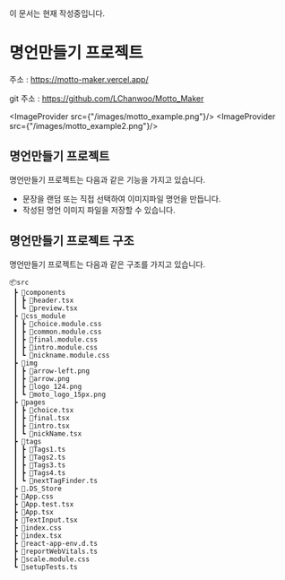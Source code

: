 
<Callout type="warning" emoji="⚠️">
  이 문서는 현재 작성중입니다.
</Callout>

# 명언만들기 프로젝트
주소 : https://motto-maker.vercel.app/

git 주소 : https://github.com/LChanwoo/Motto_Maker

<ImageProvider src={"/images/motto_example.png"}/>
<ImageProvider src={"/images/motto_example2.png"}/>

## 명언만들기 프로젝트

명언만들기 프로젝트는 다음과 같은 기능을 가지고 있습니다.

 - 문장을 랜덤 또는 직접 선택하여 이미지파일 명언을 만듭니다.
 - 작성된 명언 이미지 파일을 저장할 수 있습니다.

## 명언만들기 프로젝트 구조

명언만들기 프로젝트는 다음과 같은 구조를 가지고 있습니다.
```
📦src
 ┣ 📂components
 ┃ ┣ 📜header.tsx
 ┃ ┗ 📜preview.tsx
 ┣ 📂css_module
 ┃ ┣ 📜choice.module.css
 ┃ ┣ 📜common.module.css
 ┃ ┣ 📜final.module.css
 ┃ ┣ 📜intro.module.css
 ┃ ┗ 📜nickname.module.css
 ┣ 📂img
 ┃ ┣ 📜arrow-left.png
 ┃ ┣ 📜arrow.png
 ┃ ┣ 📜logo_124.png
 ┃ ┗ 📜moto_logo_15px.png
 ┣ 📂pages
 ┃ ┣ 📜choice.tsx
 ┃ ┣ 📜final.tsx
 ┃ ┣ 📜intro.tsx
 ┃ ┗ 📜nickName.tsx
 ┣ 📂tags
 ┃ ┣ 📜Tags1.ts
 ┃ ┣ 📜Tags2.ts
 ┃ ┣ 📜Tags3.ts
 ┃ ┣ 📜Tags4.ts
 ┃ ┗ 📜nextTagFinder.ts
 ┣ 📜.DS_Store
 ┣ 📜App.css
 ┣ 📜App.test.tsx
 ┣ 📜App.tsx
 ┣ 📜TextInput.tsx
 ┣ 📜index.css
 ┣ 📜index.tsx
 ┣ 📜react-app-env.d.ts
 ┣ 📜reportWebVitals.ts
 ┣ 📜scale.module.css
 ┗ 📜setupTests.ts
 ```